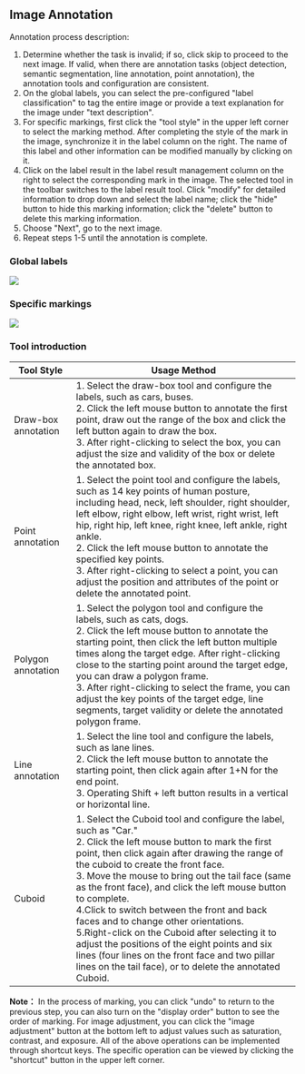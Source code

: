 
## Image Annotation

Annotation process description:

1. Determine whether the task is invalid; if so, click skip to proceed to the next image. If valid, when there are annotation tasks (object detection, semantic segmentation, line annotation, point annotation), the annotation tools and configuration are consistent.
2. On the global labels, you can select the pre-configured "label classification" to tag the entire image or provide a text explanation for the image under "text description".
3. For specific markings, first click the "tool style" in the upper left corner to select the marking method. After completing the style of the mark in the image, synchronize it in the label column on the right. The name of this label and other information can be modified manually by clicking on it.
4. Click on the label result in the label result management column on the right to select the corresponding mark in the image. The selected tool in the toolbar switches to the label result tool. Click "modify" for detailed information to drop down and select the label name; click the "hide" button to hide this marking information; click the "delete" button to delete this marking information.
5. Choose "Next", go to the next image.
6. Repeat steps 1-5 until the annotation is complete.

### Global labels

<img src={global} />


### Specific markings

<img src={tool} />

### Tool introduction

<table>
<thead>
    <tr>
        <th>Tool Style</th>
        <th style={{ whiteSpace: 'nowrap' }}>Usage Method</th>
    </tr>
    </thead>
    <tbody>
    <tr>
        <td>Draw-box annotation</td>
        <td>1. Select the draw-box tool and configure the labels, such as cars, buses.<br />2. Click the left mouse button to annotate the first point, draw out the range of the box and click the left button again to draw the box. <br />3. After right-clicking to select the box, you can adjust the size and validity of the box or delete the annotated box.</td>
    </tr>
    <tr>
        <td>Point annotation</td>
        <td>1. Select the point tool and configure the labels, such as 14 key points of human posture, including head, neck, left shoulder, right shoulder, left elbow, right elbow, left wrist, right wrist, left hip, right hip, left knee, right knee, left ankle, right ankle. <br />2. Click the left mouse button to annotate the specified key points.<br />3. After right-clicking to select a point, you can adjust the position and attributes of the point or delete the annotated point.</td>
    </tr>
    <tr>
        <td style={{ whiteSpace: 'nowrap' }}>Polygon annotation</td>
        <td>1. Select the polygon tool and configure the labels, such as cats, dogs. <br />2.  Click the left mouse button to annotate the starting point, then click the left button multiple times along the target edge. After right-clicking close to the starting point around the target edge, you can draw a polygon frame. <br />3. After right-clicking to select the frame, you can adjust the key points of the target edge, line segments, target validity or delete the annotated polygon frame.</td>
    </tr>
    <tr>
        <td>Line annotation</td>
        <td>1. Select the line tool and configure the labels, such as lane lines.<br />2. Click the left mouse button to annotate the starting point, then click again after 1+N for the end point. <br />3. Operating Shift + left button results in a vertical or horizontal line.</td>
    </tr>
    <tr>
        <td>Cuboid</td>
        <td>1. Select the Cuboid tool and configure the label, such as "Car."<br />2. Click the left mouse button to mark the first point, then click again after drawing the range of the cuboid to create the front face.<br />3. Move the mouse to bring out the tail face (same as the front face), and click the left mouse button to complete.<br />4.Click to switch between the front and back faces and to change other orientations.<br />5.Right-click on the Cuboid after selecting it to adjust the positions of the eight points and six lines (four lines on the front face and two pillar lines on the tail face), or to delete the annotated Cuboid.</td>
    </tr>
    </tbody>
</table>


**Note：** In the process of marking, you can click "undo" to return to the previous step, you can also turn on the "display order" button to see the order of marking. For image adjustment, you can click the "image adjustment" button at the bottom left to adjust values such as saturation, contrast, and exposure.
All of the above operations can be implemented through shortcut keys. The specific operation can be viewed by clicking the "shortcut" button in the upper left corner.
